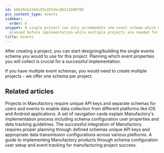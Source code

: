 ```yaml
---
id: b9639cb1268c93a3553bc8b23109870d
pcx_content_type: events
sidebar:
  order: 6
snippet: A single project can only accommodate one event schema which must be carefully
  planned before implementation while multiple projects are needed for different schemas.
title: Events
---
```


After creating a project, you can start designing/building the single events schema you would to use for this project. Planning which event properties you will collect is crucial for a successful implementation.



<PageTree />


If you have multiple event schemas, you would need to create multiple projects - we offer one schema per project.


## Related articles
<CardGrid>
<LinkTitleCard header="<b>Manufactory > Projects</b>" href="/products/manufactory/projects/" > Projects in Manufactory require unique API keys and separate schemas for users and events to enable data collection from different platforms like iOS and Android applications. </LinkTitleCard>
<LinkTitleCard header="<b>Implementation > Configuring events schema</b>" href="/products/manufactory/implementation/configuring_events_schema/" > A set of navigation cards explain Manufactory's implementation process including schema configuration user properties and data tracking guidelines. </LinkTitleCard>
<LinkTitleCard header="<b>Manufactory > Implementation</b>" href="/products/manufactory/implementation/" > The successful integration of Manufactory requires proper planning through defined schemas unique API keys and appropriate data transmission configurations across various platforms. </LinkTitleCard>
<LinkTitleCard header="<b>Implementation > Planning</b>" href="/products/manufactory/implementation/planning/" > A guide to implementing Manufactory products through schema configuration user setup and event tracking for manufacturing project success. </LinkTitleCard>
</CardGrid>